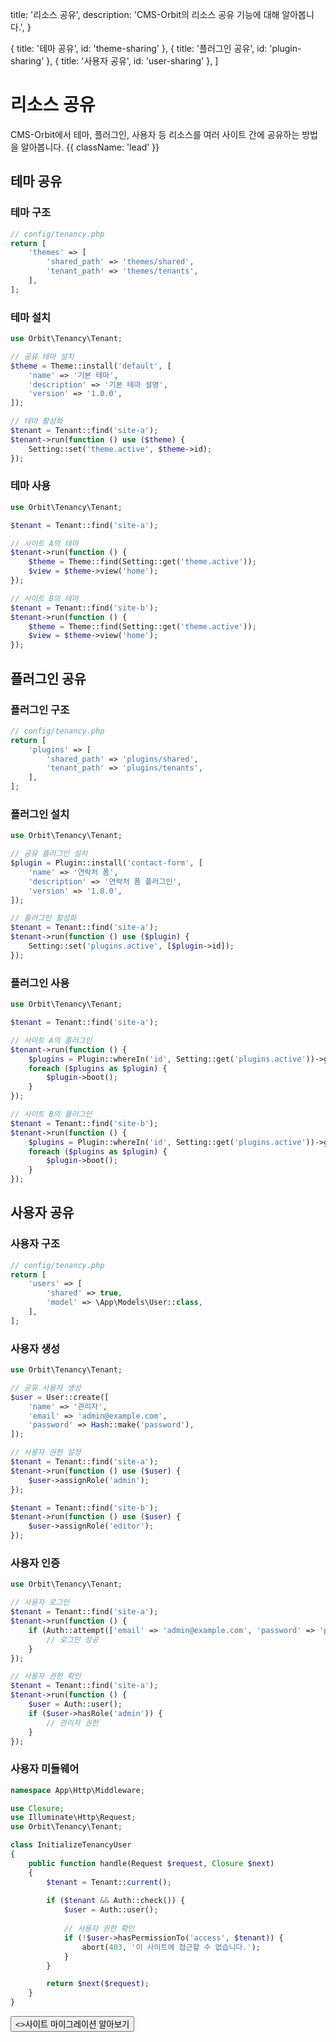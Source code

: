   title: '리소스 공유',
  description: 'CMS-Orbit의 리소스 공유 기능에 대해 알아봅니다.',
}

  { title: '테마 공유', id: 'theme-sharing' },
  { title: '플러그인 공유', id: 'plugin-sharing' },
  { title: '사용자 공유', id: 'user-sharing' },
]

# 리소스 공유

CMS-Orbit에서 테마, 플러그인, 사용자 등 리소스를 여러 사이트 간에 공유하는 방법을 알아봅니다. {{ className: 'lead' }}

## 테마 공유

### 테마 구조

```php {{ title: '테마 구조' }}
// config/tenancy.php
return [
    'themes' => [
        'shared_path' => 'themes/shared',
        'tenant_path' => 'themes/tenants',
    ],
];
```

### 테마 설치

```php {{ title: '테마 설치' }}
use Orbit\Tenancy\Tenant;

// 공유 테마 설치
$theme = Theme::install('default', [
    'name' => '기본 테마',
    'description' => '기본 테마 설명',
    'version' => '1.0.0',
]);

// 테마 활성화
$tenant = Tenant::find('site-a');
$tenant->run(function () use ($theme) {
    Setting::set('theme.active', $theme->id);
});
```

### 테마 사용

```php {{ title: '테마 사용' }}
use Orbit\Tenancy\Tenant;

$tenant = Tenant::find('site-a');

// 사이트 A의 테마
$tenant->run(function () {
    $theme = Theme::find(Setting::get('theme.active'));
    $view = $theme->view('home');
});

// 사이트 B의 테마
$tenant = Tenant::find('site-b');
$tenant->run(function () {
    $theme = Theme::find(Setting::get('theme.active'));
    $view = $theme->view('home');
});
```

## 플러그인 공유

### 플러그인 구조

```php {{ title: '플러그인 구조' }}
// config/tenancy.php
return [
    'plugins' => [
        'shared_path' => 'plugins/shared',
        'tenant_path' => 'plugins/tenants',
    ],
];
```

### 플러그인 설치

```php {{ title: '플러그인 설치' }}
use Orbit\Tenancy\Tenant;

// 공유 플러그인 설치
$plugin = Plugin::install('contact-form', [
    'name' => '연락처 폼',
    'description' => '연락처 폼 플러그인',
    'version' => '1.0.0',
]);

// 플러그인 활성화
$tenant = Tenant::find('site-a');
$tenant->run(function () use ($plugin) {
    Setting::set('plugins.active', [$plugin->id]);
});
```

### 플러그인 사용

```php {{ title: '플러그인 사용' }}
use Orbit\Tenancy\Tenant;

$tenant = Tenant::find('site-a');

// 사이트 A의 플러그인
$tenant->run(function () {
    $plugins = Plugin::whereIn('id', Setting::get('plugins.active'))->get();
    foreach ($plugins as $plugin) {
        $plugin->boot();
    }
});

// 사이트 B의 플러그인
$tenant = Tenant::find('site-b');
$tenant->run(function () {
    $plugins = Plugin::whereIn('id', Setting::get('plugins.active'))->get();
    foreach ($plugins as $plugin) {
        $plugin->boot();
    }
});
```

## 사용자 공유

### 사용자 구조

```php {{ title: '사용자 구조' }}
// config/tenancy.php
return [
    'users' => [
        'shared' => true,
        'model' => \App\Models\User::class,
    ],
];
```

### 사용자 생성

```php {{ title: '사용자 생성' }}
use Orbit\Tenancy\Tenant;

// 공유 사용자 생성
$user = User::create([
    'name' => '관리자',
    'email' => 'admin@example.com',
    'password' => Hash::make('password'),
]);

// 사용자 권한 설정
$tenant = Tenant::find('site-a');
$tenant->run(function () use ($user) {
    $user->assignRole('admin');
});

$tenant = Tenant::find('site-b');
$tenant->run(function () use ($user) {
    $user->assignRole('editor');
});
```

### 사용자 인증

```php {{ title: '사용자 인증' }}
use Orbit\Tenancy\Tenant;

// 사용자 로그인
$tenant = Tenant::find('site-a');
$tenant->run(function () {
    if (Auth::attempt(['email' => 'admin@example.com', 'password' => 'password'])) {
        // 로그인 성공
    }
});

// 사용자 권한 확인
$tenant = Tenant::find('site-a');
$tenant->run(function () {
    $user = Auth::user();
    if ($user->hasRole('admin')) {
        // 관리자 권한
    }
});
```

### 사용자 미들웨어

```php {{ title: '사용자 미들웨어' }}
namespace App\Http\Middleware;

use Closure;
use Illuminate\Http\Request;
use Orbit\Tenancy\Tenant;

class InitializeTenancyUser
{
    public function handle(Request $request, Closure $next)
    {
        $tenant = Tenant::current();
        
        if ($tenant && Auth::check()) {
            $user = Auth::user();
            
            // 사용자 권한 확인
            if (!$user->hasPermissionTo('access', $tenant)) {
                abort(403, '이 사이트에 접근할 수 없습니다.');
            }
        }

        return $next($request);
    }
}
```

<div className="not-prose">
  <Button href="/multi-site/migration" variant="text" arrow="right">
    <>사이트 마이그레이션 알아보기</>
  </Button>
</div> 